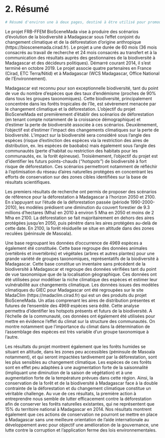 # 2. Résumé

```r
# Résumé d'environ une à deux pages, destiné à être utilisé pour promouvoir les principaux résultats du projet auprès des utilisateurs et acteurs # socio-économiques intéressés. Il utilisera un vocabulaire non spécialiste, mais néanmoins précis.
```

Le projet FRB-FFEM BioSceneMada vise à produire des scénarios d'évolution de la biodiversité à Madagascar sous l'effet conjoint du changement climatique et de la déforestation d'origine anthropique (https://bioscenemada.cirad.fr). Le projet a une durée de 60 mois (36 mois consacrés au travail de recherche et 24 mois consacrés au transfert et à la communication des résultats auprès des gestionnaires de la biodiversité à Madagascar et des décideurs politiques). Démarré courant 2014, il s'est terminé en octobre 2019. Le projet associe quatre partenaires en France (Cirad, ETC Terra/Nitid\ae) et à Madagascar (WCS Madagascar, Office National de l'Environnement).

Madagascar est reconnu pour son exceptionnelle biodiversité, tant du point de vue du nombre d'espèces que des taux d'endémisme (proches de 90% dans tous les groupes taxonomiques). Cette biodiversité, principalement concentrée dans les forêts tropicales de l'île, est sévèrement menacée par le changement climatique et la déforestation. L'objectif du projet BioSceneMada est premièrement d'établir des scénarios de déforestation (en tenant compte notamment de la croissance démographique) et d'estimer la perte de biodiversité associée à ces scénarios. Deuxièmement, l'objectif est d'estimer l'impact des changements climatiques sur la perte de biodiversité. L'impact sur la biodiversité sera considéré sous l'angle des espèces (risque d'extinction des espèces via la restriction des aires de distribution, ex. les espèces de baobabs) mais également sous l'angle des communautés (perte d'habitat ou restriction des habitats pour les communautés, ex. la forêt épineuse). Troisièmement, l'objectif du projet est d'identifier les futurs points-chauds (_"hotspots"_) de biodiversité à fort risque de déforestation. Ces scénarios permettront notamment de réfléchir à l'optimisation du réseau d'aires naturelles protégées en concentrant les efforts de conservation sur des zones cibles identifiées sur la base de résultats scientifiques.

Les premiers résultats de recherche ont permis de proposer des scénarios de référence pour la déforestation à Madagascar à l'horizon 2050 et 2100. En s'appuyant sur l'étude de la déforestation passée (période 1990-2000-2010), les modèles prédisent une diminution du couvert forestier de 9.3 millions d'hectares (Mha) en 2010 à environ 5 Mha en 2050 et moins de 2 Mha en 2100. La déforestation se fait majoritairement en dehors des aires protégées jusqu'en 2050, puis pénètre dans les aires protégées au-delà de cette date. En 2100, la forêt résiduelle se situe en altitude dans des zones reculées (péninsule de Masoala).

Une base regroupant les données d'occurrence de 4969 espèces a également été constituée. Cette base regroupe des données animales (vertébrés et invertébrés) et végétales (arbres et autres plantes) pour une grande variété de groupes taxonomiques, représentatifs de la biodiversité à Madagascar. Cette base constitue un inventaire sans précédent de la biodiversité à Madagascar et regroupe des données vérifiées tant du point de vue taxonomique que de la localisation géographique. Ces données ont été utilisées pour modéliser la niche climatique des espèces et estimer leur vulnérabilité aux changements climatique. Les données issues des modèles climatiques du GIEC pour Madagascar ont été regroupées sur le site MadaClim (https://madaclim.cirad.fr) qui est un des produits du projet BioSceneMada. Un atlas comprenant les aires de distribution présentes et futures de l'ensemble des 4969 espèces sera édité. Cette analyse permettra d'identifier les hotspots présents et futurs de la biodiversité. A l'échelle de la communauté, ces données ont également été utilisées pour mettre en évidence l'effet du climat sur la structure des communautés. On montre notamment que l'importance du climat dans la détermination de l'assemblage des espèces est très variable d'un groupe taxonomique à l'autre.

Les résultats du projet montrent également que les forêts humides se situant en altitude, dans les zones peu accessibles (péninsule de Masoala notamment), et qui seront impactées tardivement par la déforestation, sont les plus sensibles au changement climatique. Les espèces de ces forêts sont en effet peu adaptées à une augmentation forte de la saisonnalité (impliquant une diminution de la saison de végétation) et à une augmentation forte de la température prévues dans cette région. Ainsi, la conservation de la forêt et de la biodiversité à Madagascar face à la double contrainte de la déforestation et du changement climatique constitue un véritable challenge. Au vue de ces résultats, la première action à entreprendre nous semble de lutter efficacement contre la déforestation afin de conserver les forêts naturelles existantes, qui ne représentent que 15% du territoire national à Madagascar en 2014. Nos résultats montrent également que ces actions de conservation ne pourront se mettre en place à Madagascar sans une meilleure orientation de l'aide internationale au développement avec pour objectif une amélioration de la gouvernance, une lutte contre la corruption et l'application ferme des lois environnementales. 
